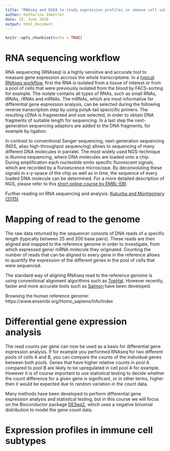 ```yaml
---
title: "RNAseq and DGEA to study expression profiles in immune cell subsets"
author: Katharina Imkeller
date: 15. June 2020
output: html_document
---
```


```r
knitr::opts_chunk$set(echo = TRUE)
```

# RNA sequencing workflow

RNA sequencing (RNAseq) is a highly sensitive and accurate tool to measure gene expression accross the whole transcriptome.
In a [typical RNAseq workflow](https://en.wikipedia.org/wiki/RNA-Seq#/media/File:Journal.pcbi.1004393.g002.png), 
first the RNA is isolated from a tissue of interest or from a pool of cells that were previously
isolated from the blood by FACS-sorting for example. The isolate contains all types of RNAs, such as small RNAs, tRNAs, 
rRNAs and mRNAs. The mRNAs, which are most informative for differential gene expression analysis,
can be selected during the following reverse transcription step by using polyA-tail specicific
primers. The resulting cDNA is fragmented and size selected, in order to obtain DNA fragments of suitable length for
sequencing. In a last step the next-generation sequencing adaptors are added to the DNA fragments, for example by ligation.

In contrast to conventional Sanger sequencing, next-generation sequencing (NGS, alias high-throughput sequencing) allows to sequencing of many different
DNA molecules in parralel. The most widely used NGS-technique is Illumina sequencing, where DNA molecules are loaded onto a chip. During amplification each nucleotide emits specific fluorescent signals, which are recorded by a fluroescence microscope. By deconvoluting these signals in x-y-space of the chip as well as in time, the sequence of every loaded DNA molecule can be determined. For a more detailed description of NGS, please refer to this [short online course by EMBL-EBI](https://www.ebi.ac.uk/training/online/course/ebi-next-generation-sequencing-practical-course/what-you-will-learn/what-next-generation-dna-).

Further reading on RNA sequencing and analysis:
[Kukurba and Montgomery (2015)](https://www.ncbi.nlm.nih.gov/pmc/articles/PMC4863231/)

# Mapping of read to the genome

The raw data returned by the sequencer consists of DNA reads of a specific length (typically between 25 and 200 base pairs). These reads are then aligned and mapped to the reference genome in order to investigate, from which expressed gene/ mRNA molecule they originated. Counting the number of reads that can be aligned to every gene in the reference allows to quantify the expression of the different genes in the pool of cells that were sequenced.

The standard way of aligning RNAseq read to the reference genome is using conventional alignment algorithms such as [TopHat](http://ccb.jhu.edu/software/tophat/manual.shtml). However recently, faster and more accurate tools such as [Salmon](https://combine-lab.github.io/salmon/) have been developed. 

Browsing the human reference genome: 
https://www.ensembl.org/Homo_sapiens/Info/Index


# Differential gene expression analysis

The read counts per gene can now be used as a basis for differential gene expression analysis. If for example you performed RNAseq for two different pools of cells A and B, you can compare the counts of the individual genes between both pools. Genes that have higher relative counts in pool A compared to pool B are likely to be upregulated in cell pool A for example. However it is of course important to use statistical testing to decide whether the count difference for a given gene is significant, or in other terms, higher then it would be expected due to random variation in the count data.

Many methods have been developed to perform differential gene expression analysis and statistical testing, but in this course we will focus on the Bioconductor package [DESeq2](https://bioconductor.org/packages/release/bioc/html/DESeq2.html), which uses a negative binomial distribution to model the gene count data.

# Expression profiles in immune cell subtypes



